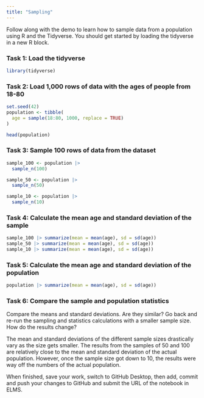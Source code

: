 ```yaml
---
title: "Sampling"
---
```


Follow along with the demo to learn how to sample data from a population using R and the Tidyverse. You should get started by loading the tidyverse in a new R block.

### Task 1: Load the tidyverse

```r
library(tidyverse)
```

### Task 2: Load 1,000 rows of data with the ages of people from 18-80

```r

set.seed(42)
population <- tibble(
  age = sample(18:80, 1000, replace = TRUE)
)

head(population)
```


### Task 3: Sample 100 rows of data from the dataset

```r
sample_100 <- population |> 
  sample_n(100)

sample_50 <- population |> 
  sample_n(50)

sample_10 <- population |> 
  sample_n(10)
```


### Task 4: Calculate the mean age and standard deviation of the sample


```r
sample_100 |> summarize(mean = mean(age), sd = sd(age))
sample_50 |> summarize(mean = mean(age), sd = sd(age))
sample_10 |> summarize(mean = mean(age), sd = sd(age))
```

### Task 5: Calculate the mean age and standard deviation of the population

```r
population |> summarize(mean = mean(age), sd = sd(age))
```

### Task 6: Compare the sample and population statistics

Compare the means and standard deviations. Are they similar? Go back and re-run the sampling and statistics calculations with a smaller sample size. How do the results change?

The mean and standard deviations of the different sample sizes drastically vary as the size gets smaller. The results from the samples of 50 and 100 are relatively close to the mean and standard deviation of the actual population. However, once the sample size got down to 10, the results were way off the numbers of the actual population.



When finished, save your work, switch to GitHub Desktop, then add, commit and push your changes to GitHub and submit the URL of the notebook in ELMS.
